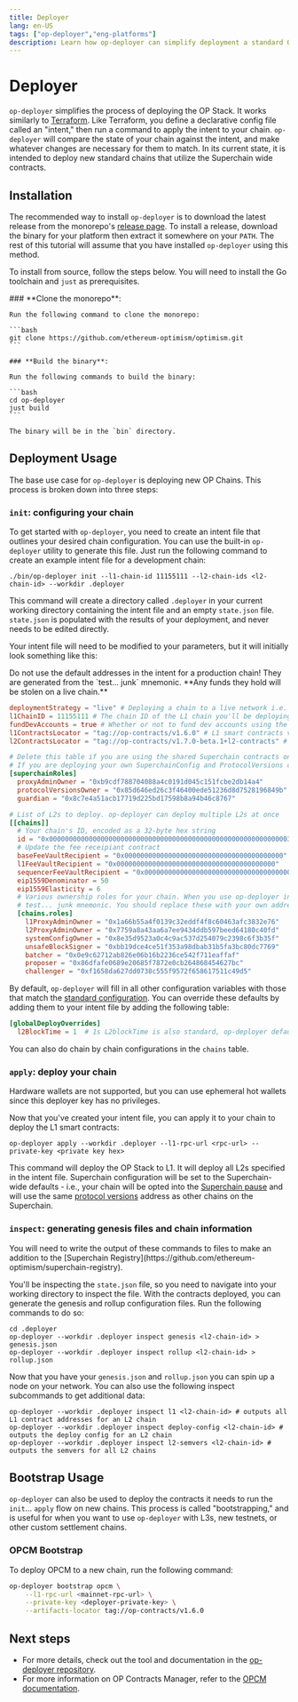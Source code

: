 ```yaml
---
title: Deployer
lang: en-US
tags: ["op-deployer","eng-platforms"]
description: Learn how op-deployer can simplify deployment a standard OP Stack chain.
---
```



# Deployer

`op-deployer` simplifies the process of deploying the OP Stack. It works similarly to [Terraform](https://www.terraform.io). Like Terraform, you define a declarative config file called an "intent," then run a command to apply the intent to your chain. `op-deployer` will compare the state of your chain against the intent, and make whatever changes are necessary for them to match. In its current state, it is intended to deploy new standard chains that utilize the Superchain wide contracts.

## Installation

The recommended way to install `op-deployer` is to download the latest release from the monorepo's
[release page](https://github.com/ethereum-optimism/optimism/releases). To install a release, download the binary
for your platform then extract it somewhere on your `PATH`. The rest of this tutorial will assume that you have
installed `op-deployer` using this method.

To install from source, follow the steps below. You will need to install the Go toolchain and `just` as prerequisites.

<Steps>
    ### **Clone the monorepo**:

    Run the following command to clone the monorepo:

    ```bash
    git clone https://github.com/ethereum-optimism/optimism.git
    ```

    ### **Build the binary**:

    Run the following commands to build the binary:

    ```bash
    cd op-deployer
    just build
    ```

    The binary will be in the `bin` directory.
</Steps>

## Deployment Usage

The base use case for `op-deployer` is deploying new OP Chains. This process is broken down into three steps:

<Steps>

### `init`: configuring your chain

To get started with `op-deployer`, you need to create an intent file that outlines your desired chain configuration. You can use the built-in `op-deployer` utility to generate this file. Just run the following command to create an example intent file for a development chain:

```
./bin/op-deployer init --l1-chain-id 11155111 --l2-chain-ids <l2-chain-id> --workdir .deployer
```

This command will create a directory called `.deployer` in your current working directory containing the intent file and an empty `state.json` file. `state.json` is populated with the results of your deployment, and never needs to be edited directly.

Your intent file will need to be modified to your parameters, but it will initially look something like this:

<Callout type="warning">
    Do not use the default addresses in the intent for a production chain! They are generated from the `test... junk`
    mnemonic. **Any funds they hold will be stolen on a live chain.**
</Callout>


```toml
deploymentStrategy = "live" # Deploying a chain to a live network i.e. Sepolia
l1ChainID = 11155111 # The chain ID of the L1 chain you'll be deploying to
fundDevAccounts = true # Whether or not to fund dev accounts using the test... junk mnemonic on L2.
l1ContractsLocator = "tag://op-contracts/v1.6.0" # L1 smart contracts versions
l2ContractsLocator = "tag://op-contracts/v1.7.0-beta.1+l2-contracts" # L2 smart contracts versions

# Delete this table if you are using the shared Superchain contracts on the L1
# If you are deploying your own SuperchainConfig and ProtocolVersions contracts, fill in these details
[superchainRoles]
  proxyAdminOwner = "0xb9cdf788704088a4c0191d045c151fcbe2db14a4" 
  protocolVersionsOwner = "0x85d646ed26c3f46400ede51236d8d7528196849b" 
  guardian = "0x8c7e4a51acb17719d225bd17598b8a94b46c8767" 

# List of L2s to deploy. op-deployer can deploy multiple L2s at once
[[chains]]
  # Your chain's ID, encoded as a 32-byte hex string
  id = "0x0000000000000000000000000000000000000000000000000000000000003039"
  # Update the fee receipiant contract  
  baseFeeVaultRecipient = "0x0000000000000000000000000000000000000000"
  l1FeeVaultRecipient = "0x0000000000000000000000000000000000000000"
  sequencerFeeVaultRecipient = "0x0000000000000000000000000000000000000000"
  eip1559Denominator = 50
  eip1559Elasticity = 6
  # Various ownership roles for your chain. When you use op-deployer init, these roles are generated using the
  # test... junk mnemonic. You should replace these with your own addresses for production chains.
  [chains.roles]
    l1ProxyAdminOwner = "0x1a66b55a4f0139c32eddf4f8c60463afc3832e76"
    l2ProxyAdminOwner = "0x7759a8a43aa6a7ee9434ddb597beed64180c40fd"
    systemConfigOwner = "0x8e35d9523a0c4c9ac537d254079c2398c6f3b35f"
    unsafeBlockSigner = "0xbb19dce4ce51f353a98dbab31b5fa3bc80dc7769"
    batcher = "0x0e9c62712ab826e06b16b2236ce542f711eaffaf"
    proposer = "0x86dfafe0689e20685f7872e0cb264868454627bc"
    challenger = "0xf1658da627dd0738c555f9572f658617511c49d5"

```

By default, `op-deployer` will fill in all other configuration variables with those that match the [standard configuration](https://specs.optimism.io/protocol/configurability.html). You can override these defaults by adding them to your intent file by adding the following table: 

```toml
[globalDeployOverrides]
  l2BlockTime = 1  # 1s L2blockTime is also standard, op-deployer defaults to 2s
```

You can also do chain by chain configurations in the `chains` table.

### `apply`: deploy your chain

<Callout type="info">
  Hardware wallets are not supported, but you can use ephemeral hot wallets since this deployer key has no privileges.
</Callout>

Now that you've created your intent file, you can apply it to your chain to deploy the L1 smart contracts:

```
op-deployer apply --workdir .deployer --l1-rpc-url <rpc-url> --private-key <private key hex>
```

This command will deploy the OP Stack to L1. It will deploy all L2s specified in the intent file. Superchain
configuration will be set to the Superchain-wide defaults - i.e., your chain will be opted into the [Superchain pause](https://specs.optimism.io/protocol/superchain-configuration.html#pausability)
and will use the same [protocol versions](https://github.com/ethereum-optimism/specs/blob/main/specs/protocol/superchain-upgrades.md)
address as other chains on the Superchain.

### `inspect`: generating genesis files and chain information

<Callout type="info">
  You will need to write the output of these commands to files to make an addition to the [Superchain Registry](https://github.com/ethereum-optimism/superchain-registry).
</Callout>

You'll be inspecting the `state.json` file, so you need to navigate into your working directory to inspect the file. With the contracts deployed, you can generate the genesis and rollup configuration files. Run the following commands to do so:

```
cd .deployer
op-deployer --workdir .deployer inspect genesis <l2-chain-id> > genesis.json
op-deployer --workdir .deployer inspect rollup <l2-chain-id> > rollup.json
```

Now that you have your `genesis.json` and `rollup.json` you can spin up a node on your network. You can also use the following inspect subcommands to get additional data:

```
op-deployer --workdir .deployer inspect l1 <l2-chain-id> # outputs all L1 contract addresses for an L2 chain
op-deployer --workdir .deployer inspect deploy-config <l2-chain-id> # outputs the deploy config for an L2 chain
op-deployer --workdir .deployer inspect l2-semvers <l2-chain-id> # outputs the semvers for all L2 chains
```
</Steps>

## Bootstrap Usage

`op-deployer` can also be used to deploy the contracts it needs to run the `init`... `apply` flow on new chains.
This process is called "bootstrapping," and is useful for when you want to use `op-deployer` with L3s, new testnets,
or other custom settlement chains.

### OPCM Bootstrap

To deploy OPCM to a new chain, run the following command:

```bash
op-deployer bootstrap opcm \
    --l1-rpc-url <mainnet-rpc-url> \
    --private-key <deployer-private-key> \
    --artifacts-locator tag://op-contracts/v1.6.0
```

## Next steps

*   For more details, check out the tool and documentation in the [op-deployer repository](https://github.com/ethereum-optimism/optimism/tree/develop/op-deployer/cmd/op-deployer).
*   For more information on OP Contracts Manager, refer to the [OPCM documentation](/stack/opcm).
